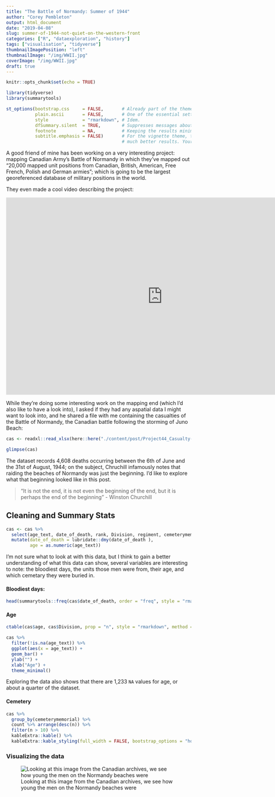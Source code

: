 ```yaml
---
title: "The Battle of Normandy: Summer of 1944"
author: "Corey Pembleton"
output: html_document
date: "2019-04-08"
slug: summer-of-1944-not-quiet-on-the-western-front
categories: ["R", "dataexploration", "history"]
tags: ["visualisation", "tidyverse"]
thumbnailImagePosition: "left"
thumbnailImage: "/img/WWII.jpg"
coverImage: "/img/WWII.jpg"
draft: true
---
```

```r
knitr::opts_chunk$set(echo = TRUE)

library(tidyverse)
library(summarytools)

st_options(bootstrap.css     = FALSE,       # Already part of the theme so no need for it
           plain.ascii       = FALSE,       # One of the essential settings
           style             = "rmarkdown", # Idem.
           dfSummary.silent  = TRUE,        # Suppresses messages about temporary files
           footnote          = NA,          # Keeping the results minimalistic
           subtitle.emphasis = FALSE)       # For the vignette theme, this gives
                                            # much better results. Your mileage may vary.

```
A good friend of mine has been working on a very interesting project: mapping Canadian Army's Battle of Normandy in which they've mapped out "20,000 mapped unit positions from Canadian, British, American, Free French, Polish and German armies"; which is going to be the largest georeferenced database of military positions in the world. 

They even made a cool video describing the project:  

<iframe width="850" height="537" src="https://www.youtube.com/embed/hgi7cjnoHuc" frameborder="0" allow="accelerometer; autoplay; encrypted-media; gyroscope; picture-in-picture" allowfullscreen></iframe>

While they're doing some interesting work on the mapping end (which I'd also like to have a look into), I asked if they had any aspatial data I might want to look into, and he shared a file with me containing the casualties of the Battle of Normandy, the Canadian battle following the storming of Juno Beach:

```r
cas <- readxl::read_xlsx(here::here("./content/post/Project44_Casualty-List_v3.xlsx"))

glimpse(cas)

```

The dataset records 4,608 deaths occurring between the 6th of June and the 31st of August, 1944; on the subject, Chruchill infamously notes that raiding the beaches of Normandy was just the beginning. I'd like to explore what that beginning looked like in this post.

> "It is not the end, it is not even the beginning of the end, but it is perhaps the end of the beginning" - Winston Churchill 

## Cleaning and Summary Stats

```r

cas <- cas %>% 
  select(age_text, date_of_death, rank, Division, regiment, cemeterymemorial) %>% 
  mutate(date_of_death = lubridate::dmy(date_of_death ),
         age = as.numeric(age_text))

```


I'm not sure what to look at with this data, but I think to gain a better understanding of what this data can show, several variables are interesting to note: the bloodiest days, the units those men were from, their age, and which cemetary they were buried in.

#### Bloodiest days:
```r
head(summarytools::freq(cas$date_of_death, order = "freq", style = "rmarkdown"), 5)
```

#### Age
```r
ctable(cas$age, cas$Division, prop = "n", style = "rmarkdown", method = "render", 15, useNA = "no", totals = TRUE)

cas %>% 
  filter(!is.na(age_text)) %>% 
  ggplot(aes(x = age_text)) +
  geom_bar() +
  ylab("") + 
  xlab("Age") +
  theme_minimal()

```

Exploring the data also shows that there are 1,233 ```NA``` values for age, or about a quarter of the dataset.

#### Cemetery

```r
cas %>% 
  group_by(cemeterymemorial) %>% 
  count %>% arrange(desc(n)) %>%
  filter(n > 10) %>% 
  kableExtra::kable() %>% 
  kableExtra::kable_styling(full_width = FALSE, bootstrap_options = "hover")
```

### Visualizing the data




![Looking at this image from the Canadian archives, we see how young the men on the Normandy beaches were](/img/WWII-1.jpeg)
